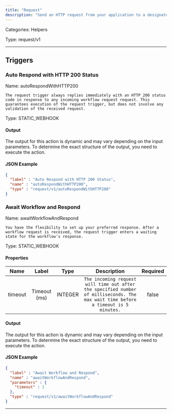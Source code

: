 ```yaml
---
title: "Request"
description: "Send an HTTP request from your application to a designated integration and workflow, with the option to receive a synchronous response."
---
```



Categories: Helpers


Type: request/v1

<hr />






## Triggers


### Auto Respond with HTTP 200 Status
Name: autoRespondWithHTTP200

`The request trigger always replies immediately with an HTTP 200 status code in response to any incoming workflow request request. This guarantees execution of the request trigger, but does not involve any validation of the received request.`

Type: STATIC_WEBHOOK


#### Output

The output for this action is dynamic and may vary depending on the input parameters. To determine the exact structure of the output, you need to execute the action.

#### JSON Example
```json
{
  "label" : "Auto Respond with HTTP 200 Status",
  "name" : "autoRespondWithHTTP200",
  "type" : "request/v1/autoRespondWithHTTP200"
}
```


### Await Workflow and Respond
Name: awaitWorkflowAndRespond

`You have the flexibility to set up your preferred response. After a workflow request is received, the request trigger enters a waiting state for the workflow's response.`

Type: STATIC_WEBHOOK

#### Properties

|      Name       |      Label     |     Type     |     Description     | Required |
|:---------------:|:--------------:|:------------:|:-------------------:|:--------:|
| timeout | Timeout (ms) | INTEGER | `The incoming request will time out after the specified number of milliseconds. The max wait time before a timeout is 5 minutes.` | false |


#### Output

The output for this action is dynamic and may vary depending on the input parameters. To determine the exact structure of the output, you need to execute the action.

#### JSON Example
```json
{
  "label" : "Await Workflow and Respond",
  "name" : "awaitWorkflowAndRespond",
  "parameters" : {
    "timeout" : 1
  },
  "type" : "request/v1/awaitWorkflowAndRespond"
}
```


<hr />

